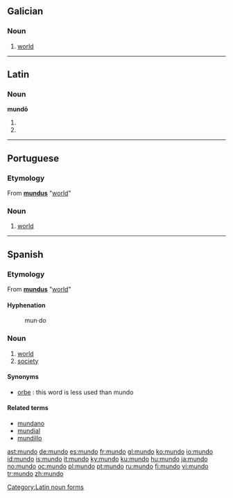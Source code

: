 ==Galician==

===Noun===
{{gl-noun-m}}

# [[world]]

----

==Latin==

===Noun===
'''mundō''' {{m}}

# {{inflection of|mundus#Latin|mundus|dat|s}}
# {{inflection of|mundus#Latin|mundus|abl|s}}

[[Category:Latin noun forms]]

----

==Portuguese==

===Etymology===
From {{L.|pt}} '''[[mundus]]''' "[[world]]"

===Noun===
{{pt-noun-m}}

# [[world]]

----

==Spanish==

===Etymology===
From {{L.|es}} '''[[mundus]]''' "[[world]]"

====Hyphenation====
: mun&middot;do

===Noun===
{{es-noun-m}}

# [[world]]
# [[society]]

====Synonyms====
* [[orbe]] : this word is less used than mundo

====Related terms====
* [[mundano]]
* [[mundial]]
* [[mundillo]]

[[ast:mundo]]
[[de:mundo]]
[[es:mundo]]
[[fr:mundo]]
[[gl:mundo]]
[[ko:mundo]]
[[io:mundo]]
[[id:mundo]]
[[is:mundo]]
[[it:mundo]]
[[ky:mundo]]
[[ku:mundo]]
[[hu:mundo]]
[[ja:mundo]]
[[no:mundo]]
[[oc:mundo]]
[[pl:mundo]]
[[pt:mundo]]
[[ru:mundo]]
[[fi:mundo]]
[[vi:mundo]]
[[tr:mundo]]
[[zh:mundo]]